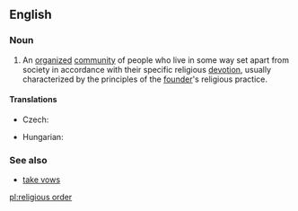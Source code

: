 ==English==
{{wikipedia}}

===Noun===
{{en-noun|head=[[religious]] [[order]]}}

# {{religion}} An [[organize]]d [[community]] of people who live in some way set apart from society in accordance with their specific religious [[devotion]], usually characterized by the principles of the [[founder]]'s religious practice.

====Translations====
{{trans-top|organized community of people following a specific religious devotion}}
* Czech: {{t-|cs|náboženský řád|m}}
{{trans-mid}}
* Hungarian: {{t+|hu|szerzetesrend}}
{{trans-bottom}}

===See also===
* [[take vows]]

[[pl:religious order]]